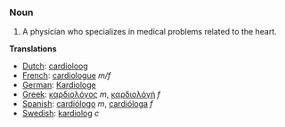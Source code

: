 ===Noun===

#A physician who specializes in medical problems related to the heart.

'''Translations'''
*[[Dutch]]: [[cardioloog]]
*[[French]]: [[cardiologue]] ''m/f''
*[[German]]: [[Kardiologe]]
*[[Greek]]: [[καρδιολόγος]] ''m'', [[καρδιολόγή]] ''f''
*[[Spanish]]: [[cardiólogo]] ''m'', [[cardióloga]] ''f''
*[[Swedish]]: [[kardiolog]] ''c''